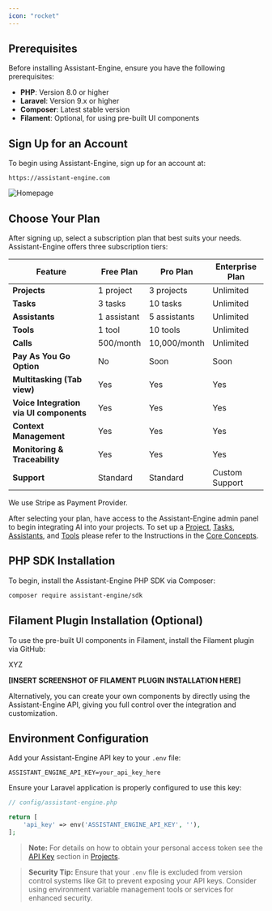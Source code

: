 ```yaml
---
icon: "rocket"
---
```


## **Prerequisites**


Before installing Assistant-Engine, ensure you have the following prerequisites:

- **PHP**: Version 8.0 or higher
- **Laravel**: Version 9.x or higher
- **Composer**: Latest stable version
- **Filament**: Optional, for using pre-built UI components


## **Sign Up for an Account**

To begin using Assistant-Engine, sign up for an account at:

```plaintext
https://assistant-engine.com
```
<Frame>
  <img src="images/assistant-engine-home.png" alt="Homepage"/>
</Frame>

## **Choose Your Plan**

After signing up, select a subscription plan that best suits your needs. Assistant-Engine offers three subscription tiers:

| Feature                | Free Plan             | Pro Plan              | Enterprise Plan        |
|------------------------|-----------------------|-----------------------|------------------------|
| **Projects**           | 1 project             | 3 projects     | Unlimited              |
| **Tasks**              | 3 tasks | 10 tasks| Unlimited              |
| **Assistants**    | 1 assistant      | 5 assistants     | Unlimited              |
| **Tools**         | 1 tool             | 10 tools          | Unlimited              |
| **Calls**         | 500/month             | 10,000/month          | Unlimited              |
| **Pay As You Go Option**         | No             | Soon         | Soon              |
| **Multitasking (Tab view)**         | Yes                 | Yes              | Yes                   |
| **Voice Integration via UI components**  | Yes                    | Yes                   | Yes                    |
| **Context Management**  | Yes                    | Yes                   | Yes                    |
| **Monitoring & Traceability**  | Yes                    | Yes                   | Yes                    |
| **Support**            | Standard                     | Standard                     | Custom Support         |

We use Stripe as Payment Provider.

After selecting your plan, have access to the Assistant-Engine admin panel to begin integrating AI into your projects.
To set up a [Project](/docs/Projects), [Tasks](/docs/Tasks), [Assistants](/docs/Assistants), and [Tools](/docs/Tools) please refer to the Instructions in the [Core Concepts](/docs/Projects).

## **PHP SDK Installation**

To begin, install the Assistant-Engine PHP SDK via Composer:

```bash
composer require assistant-engine/sdk
```

## **Filament Plugin Installation (Optional)**

To use the pre-built UI components in Filament, install the Filament plugin via GitHub:

XYZ

**[INSERT SCREENSHOT OF FILAMENT PLUGIN INSTALLATION HERE]**

Alternatively, you can create your own components by directly using the Assistant-Engine API, giving you full control over the integration and customization.

## **Environment Configuration**

Add your Assistant-Engine API key to your `.env` file:

```plaintext
ASSISTANT_ENGINE_API_KEY=your_api_key_here
```

Ensure your Laravel application is properly configured to use this key:

```php
// config/assistant-engine.php

return [
    'api_key' => env('ASSISTANT_ENGINE_API_KEY', ''),
];
```

> **Note:** For details on how to obtain your personal access token see the [API Key](/docs/Projects#api-key) section in [Projects](/docs/Projects).

> **Security Tip:** Ensure that your `.env` file is excluded from version control systems like Git to prevent exposing your API keys. Consider using environment variable management tools or services for enhanced security.
